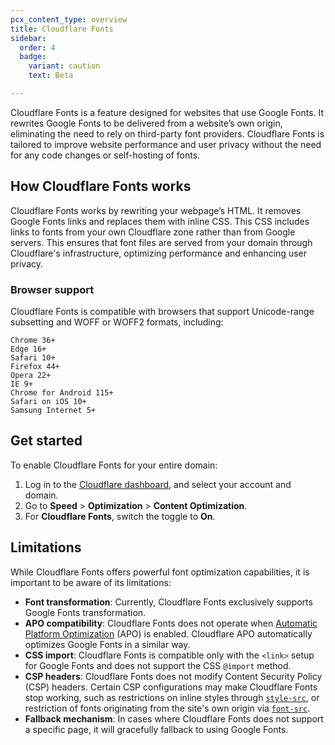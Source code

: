 ```yaml
---
pcx_content_type: overview
title: Cloudflare Fonts
sidebar:
  order: 4
  badge:
    variant: caution
    text: Beta

---
```



Cloudflare Fonts is a feature designed for websites that use Google Fonts. It rewrites Google Fonts to be delivered from a website’s own origin, eliminating the need to rely on third-party font providers. Cloudflare Fonts is tailored to improve website performance and user privacy without the need for any code changes or self-hosting of fonts.

## How Cloudflare Fonts works

Cloudflare Fonts works by rewriting your webpage’s HTML. It removes Google Fonts links and replaces them with inline CSS. This CSS includes links to fonts from your own Cloudflare zone rather than from Google servers. This ensures that font files are served from your domain through Cloudflare's infrastructure, optimizing performance and enhancing user privacy.

### Browser support

Cloudflare Fonts is compatible with browsers that support Unicode-range subsetting and WOFF or WOFF2 formats, including:

```
Chrome 36+
Edge 16+
Safari 10+
Firefox 44+
Opera 22+
IE 9+
Chrome for Android 115+
Safari on iOS 10+
Samsung Internet 5+
```

## Get started

To enable Cloudflare Fonts for your entire domain:

1. Log in to the [Cloudflare dashboard](https://dash.cloudflare.com/login), and select your account and domain.
2. Go to **Speed** > **Optimization** > **Content Optimization**.
3. For **Cloudflare Fonts**, switch the toggle to **On**.

<Render file="configuration-rule-promotion" product="rules" />

## Limitations

While Cloudflare Fonts offers powerful font optimization capabilities, it is important to be aware of its limitations:

* **Font transformation**: Currently, Cloudflare Fonts exclusively supports Google Fonts transformation.
* **APO compatibility**: Cloudflare Fonts does not operate when [Automatic Platform Optimization](/automatic-platform-optimization/) (APO) is enabled. Cloudflare APO automatically optimizes Google Fonts in a similar way.
* **CSS import**: Cloudflare Fonts is compatible only with the `<link>` setup for Google Fonts and does not support the CSS `@import` method.
* **CSP headers**: Cloudflare Fonts does not modify <GlossaryTooltip term="content security policy (CSP)" link="https://developer.mozilla.org/en-US/docs/Web/HTTP/Headers/Content-Security-Policy">Content Security Policy (CSP)</GlossaryTooltip> headers. Certain CSP configurations may make Cloudflare Fonts stop working, such as restrictions on inline styles through [`style-src`](https://developer.mozilla.org/en-US/docs/Web/HTTP/Headers/Content-Security-Policy/style-src), or restriction of fonts originating from the site's own origin via [`font-src`](https://developer.mozilla.org/en-US/docs/Web/HTTP/Headers/Content-Security-Policy/font-src).
* **Fallback mechanism**: In cases where Cloudflare Fonts does not support a specific page, it will gracefully fallback to using Google Fonts.
